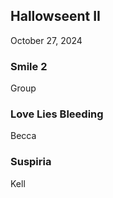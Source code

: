 

## Hallowseent II

October 27, 2024

<Steps>

### Smile 2
 
Group
 
### Love Lies Bleeding
 
Becca

### Suspiria
 
Kell

</Steps>

